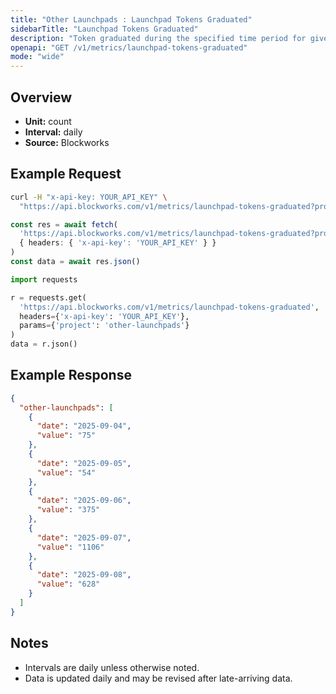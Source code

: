 ```yaml
---
title: "Other Launchpads : Launchpad Tokens Graduated"
sidebarTitle: "Launchpad Tokens Graduated"
description: "Token graduated during the specified time period for given launchpad."
openapi: "GET /v1/metrics/launchpad-tokens-graduated"
mode: "wide"
---
```


## Overview

- **Unit:** count
- **Interval:** daily
- **Source:** Blockworks

## Example Request

<CodeGroup>

```bash cURL
curl -H "x-api-key: YOUR_API_KEY" \
  "https://api.blockworks.com/v1/metrics/launchpad-tokens-graduated?project=other-launchpads"
```

```typescript TypeScript
const res = await fetch(
  'https://api.blockworks.com/v1/metrics/launchpad-tokens-graduated?project=other-launchpads',
  { headers: { 'x-api-key': 'YOUR_API_KEY' } }
)
const data = await res.json()
```

```python Python
import requests

r = requests.get(
  'https://api.blockworks.com/v1/metrics/launchpad-tokens-graduated',
  headers={'x-api-key': 'YOUR_API_KEY'},
  params={'project': 'other-launchpads'}
)
data = r.json()
```

</CodeGroup>

## Example Response

```json
{
  "other-launchpads": [
    {
      "date": "2025-09-04",
      "value": "75"
    },
    {
      "date": "2025-09-05",
      "value": "54"
    },
    {
      "date": "2025-09-06",
      "value": "375"
    },
    {
      "date": "2025-09-07",
      "value": "1106"
    },
    {
      "date": "2025-09-08",
      "value": "628"
    }
  ]
}
```

## Notes
- Intervals are daily unless otherwise noted.
- Data is updated daily and may be revised after late-arriving data.

